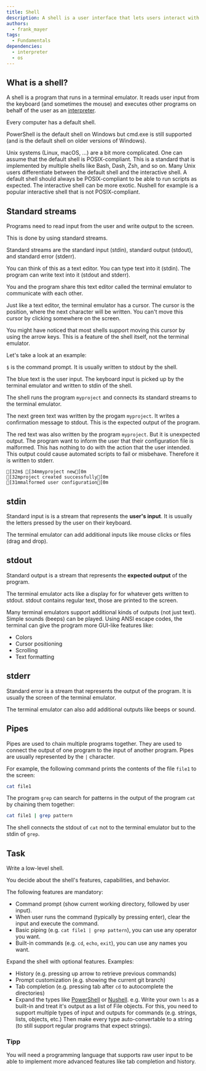```yaml
---
title: Shell
description: A shell is a user interface that lets users interact with an operating system by entering commands. It parses and executes those commands, manages program execution and I/O, and often provides scripting to automate tasks.
authors:
  - frank_mayer
tags:
  - Fundamentals
dependencies:
  - interpreter
  - os
---
```


## What is a shell?

A shell is a program that runs in a terminal emulator.
It reads user input from the keyboard (and sometimes the mouse) and executes other programs on behalf of the user as an [interpreter](/courses/tools/interpreters/).

Every computer has a default shell.

PowerShell is the default shell on Windows but cmd.exe is still supported (and is the default shell on older versions of Windows).

Unix systems (Linux, macOS, ...) are a bit more complicated.
One can assume that the default shell is POSIX-compliant.
This is a standard that is implemented by multiple shells like Bash, Dash, Zsh, and so on.
Many Unix users differentiate between the default shell and the interactive shell.
A default shell should always be POSIX-compliant to be able to run scripts as expected.
The interactive shell can be more exotic.
Nushell for example is a popular interactive shell that is not POSIX-compliant.

## Standard streams

Programs need to read input from the user and write output to the screen.

This is done by using standard streams.

Standard streams are the standard input (stdin), standard output (stdout), and standard error (stderr).

You can think of this as a text editor.
You can type text into it (stdin).
The program can write text into it (stdout and stderr).

You and the program share this text editor called the terminal emulator to communicate with each other.

Just like a text editor, the terminal emulator has a cursor.
The cursor is the position, where the next character will be written.
You can't move this cursor by clicking somewhere on the screen.

You might have noticed that most shells support moving this cursor by using the arrow keys.
This is a feature of the shell itself, not the terminal emulator.

Let's take a look at an example:

`$` is the command prompt.
It is usually written to stdout by the shell.

The blue text is the user input.
The keyboard input is picked up by the terminal emulator and written to stdin of the shell.

The shell runs the program `myproject` and connects its standard streams to the terminal emulator.

The next green text was written by the progam `myproject`.
It writes a confirmation message to stdout.
This is the expected output of the program.

The red text was also written by the program `myproject`.
But it is unexpected output.
The program want to inform the user that their configuration file is malformed.
This has nothing to do with the action that the user intended.
This output could cause automated scripts to fail or misbehave.
Therefore it is written to stderr.

```ansi
[32m$ [34mmyproject new[0m
[32mproject created successfully[0m
[31mmalformed user configuration[0m
```

## stdin

Standard input is is a stream that represents the **user's input**.
It is usually the letters pressed by the user on their keyboard.

The terminal emulator can add additional inputs like mouse clicks or files (drag and drop).

## stdout

Standard output is a stream that represents the **expected output** of the program.

The terminal emulator acts like a display for for whatever gets written to stdout.
stdout contains regular text, those are printed to the screen.

Many terminal emulators support additional kinds of outputs (not just text).
Simple sounds (beeps) can be played.
Using ANSI escape codes, the terminal can give the program more GUI-like features like:

- Colors
- Cursor positioning
- Scrolling
- Text formatting

## stderr

Standard error is a stream that represents the output of the program.
It is usually the screen of the terminal emulator.

The terminal emulator can also add additional outputs like beeps or sound.

## Pipes

Pipes are used to chain multiple programs together.
They are used to connect the output of one program to the input of another program.
Pipes are usually represented by the `|` character.

For example, the following command prints the contents of the file `file1` to the screen:

```bash
cat file1
```

The program `grep` can search for patterns in the output of the program `cat` by chaining them together:

```bash
cat file1 | grep pattern
```

The shell connects the stdout of `cat` not to the terminal emulator but to the stdin of `grep`.

## Task

Write a low-level shell.

You decide about the shell's features, capabilities, and behavior.

The following features are mandatory:

- Command prompt (show current working directory, followed by user input).
- When user runs the command (typically by pressing enter), clear the input and execute the command.
- Basic piping (e.g. `cat file1 | grep pattern`), you can use any operator you want.
- Built-in commands (e.g. `cd`, `echo`, `exit`), you can use any names you want.

Expand the shell with optional features. Examples:

- History (e.g. pressing up arrow to retrieve previous commands)
- Prompt customization (e.g. showing the current git branch)
- Tab completion (e.g. pressing tab after `cd` to autocomplete the directories)
- Expand the types like [PowerShell](https://learn.microsoft.com/en-us/powershell/) or [Nushell](https://www.nushell.sh/).
  e.g. Write your own `ls` as a built-in and treat it's output as a list of File objects.
  For this, you need to support multiple types of input and outputs for commands (e.g. strings, lists, objects, etc.)
  Then make every type auto-convertable to a string (to still support regular programs that expect strings).

### Tipp

You will need a programming language that supports raw user input to be able to implement more advanced features like tab completion and history.
